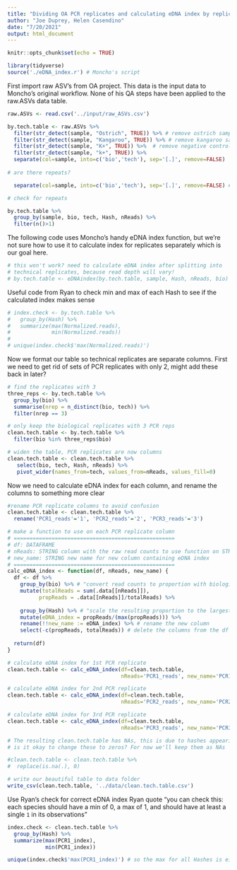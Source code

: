 ```yaml
---
title: "Dividing OA PCR replicates and calculating eDNA index by replicate"
author: "Joe Duprey, Helen Casendino"
date: "7/20/2021"
output: html_document
---
```


```r
knitr::opts_chunk$set(echo = TRUE)
```
```r
library(tidyverse)
source('./eDNA_index.r') # Moncho's script

```

First import raw ASV's from OA project. This data is the input data to Moncho's original workflow. None of his QA steps have been applied to the raw.ASVs data table. 

```r
raw.ASVs <- read.csv('../input/raw_ASVs.csv')

by.tech.table <- raw.ASVs %>%
  filter(str_detect(sample, "Ostrich", TRUE)) %>% # remove ostrich samples
  filter(str_detect(sample, "Kangaroo", TRUE)) %>% # remove kangaroo samples
  filter(str_detect(sample, "K+", TRUE)) %>%  # remove negative control (??) samples
  filter(str_detect(sample, "k+", TRUE)) %>% 
  separate(col=sample, into=c('bio','tech'), sep='[.]', remove=FALSE)
 
# are there repeats?

  separate(col=sample, into=c('bio','tech'), sep='[.]', remove=FALSE) # divide sample into technical and bio reps

# check for repeats 

by.tech.table %>%
  group_by(sample, bio, tech, Hash, nReads) %>%
  filter(n()>1)
```

The following code uses Moncho's handy eDNA index function, but we're not sure how to use it to calculate
index for replicates separately which is our goal here. 

```r
# this won't work? need to calculate eDNA index after splitting into 
# technical replicates, because read depth will vary! 
# by.tech.table <- eDNAindex(by.tech.table, sample, Hash, nReads, bio)

```

Useful code from Ryan to check min and max of each Hash to see if the calculated index makes sense 

```r
# index.check <- by.tech.table %>% 
#   group_by(Hash) %>% 
#   summarize(max(Normalized.reads),
#             min(Normalized.reads))
# 
# unique(index.check$'max(Normalized.reads)')
```

Now we format our table so technical replicates are separate columns. First we need to get rid of sets of PCR replicates with only 2, might add these back in later? 

```r
# find the replicates with 3 
three_reps <- by.tech.table %>%
  group_by(bio) %>%
  summarise(nrep = n_distinct(bio, tech)) %>%
  filter(nrep == 3)

# only keep the biological replicates with 3 PCR reps 
clean.tech.table <- by.tech.table %>%
  filter(bio %in% three_reps$bio)

# widen the table, PCR replicates are now columns 
clean.tech.table <- clean.tech.table %>%  
   select(bio, tech, Hash, nReads) %>%
   pivot_wider(names_from=tech, values_from=nReads, values_fill=0)

```

Now we need to calculate eDNA index for each column, and rename the columns to something more clear

```r
#rename PCR replicate columns to avoid confusion 
clean.tech.table <- clean.tech.table %>%
  rename('PCR1_reads'='1', 'PCR2_reads'='2', 'PCR3_reads'='3')

# make a function to use on each PCR replicate column 
# ===================================================
# df: DATAFRAME
# nReads: STRING column with the raw read counts to use function on STRING 
# new_name: STRING new name for new column containing eDNA index 
# ===================================================
calc_eDNA_index <- function(df, nReads, new_name) { 
  df <- df %>%
    group_by(bio) %>% # "convert read counts to proportion with biological sample" 
    mutate(totalReads = sum(.data[[nReads]]),
          propReads = .data[[nReads]]/totalReads) %>% 
    
    group_by(Hash) %>% # "scale the resulting proportion to the largest observed proportion across samples"
    mutate(eDNA_index = propReads/(max(propReads))) %>%
    rename(!!new_name := eDNA_index) %>% # rename the new column
    select(-c(propReads, totalReads)) # delete the columns from the df that the function uses to calculate index 
    
  return(df)
} 

# calculate eDNA index for 1st PCR replicate 
clean.tech.table <- calc_eDNA_index(df=clean.tech.table,
                                    nReads='PCR1_reads', new_name='PCR1_index')

# calculate eDNA index for 2nd PCR replicate 
clean.tech.table <- calc_eDNA_index(df=clean.tech.table,
                                    nReads='PCR2_reads', new_name='PCR2_index')

# calculate eDNA index for 3rd PCR replicate 
clean.tech.table <- calc_eDNA_index(df=clean.tech.table,
                                    nReads='PCR3_reads', new_name='PCR3_index')

# The resulting clean.tech.table has NAs, this is due to hashes appearing 0 times in some PCR reps? 
# is it okay to change these to zeros? For now we'll keep them as NAs 

#clean.tech.table <- clean.tech.table %>% 
#  replace(is.na(.), 0)

# write our beautiful table to data folder 
write_csv(clean.tech.table, '../data/clean.tech.table.csv')
```

Use Ryan's check for correct eDNA index
Ryan quote "you can check this: each species should have a min of 0, a max of 1, and should have at least a single `1` in its observations" 

```r

index.check <- clean.tech.table %>% 
  group_by(Hash) %>% 
  summarize(max(PCR1_index),
            min(PCR1_index))

unique(index.check$'max(PCR1_index)') # so the max for all Hashes is either NA or 1, which we think makes sense 
```
